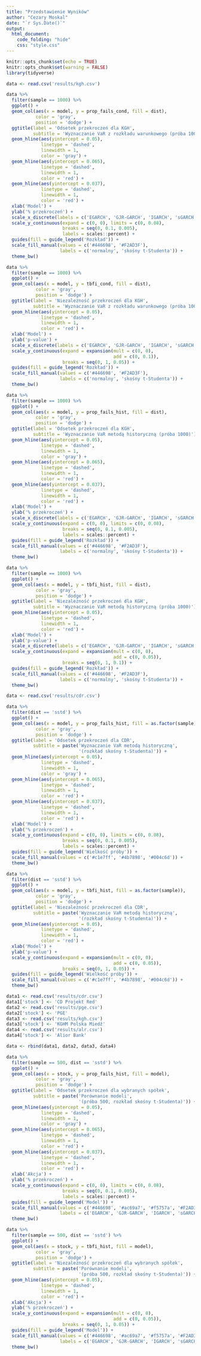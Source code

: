 ```yaml
---
title: "Przedstawienie Wyników"
author: "Cezary Moskal"
date: "`r Sys.Date()`"
output: 
  html_document:
    code_folding: "hide"
    css: "style.css"
---
```


```r
knitr::opts_chunk$set(echo = TRUE)
knitr::opts_chunk$set(warning = FALSE)
library(tidyverse)
```


```r
data <- read.csv('results/kgh.csv')
```

```r
data %>%
  filter(sample == 1000) %>%
  ggplot() +
  geom_col(aes(x = model, y = prop_fails_cond, fill = dist),
           color = 'gray',
           position = 'dodge') +
  ggtitle(label = 'Odsetek przekroczeń dla KGH', 
          subtitle = 'Wyznaczanie VaR z rozkładu warunkowego (próba 1000)') +
  geom_hline(aes(yintercept = 0.05),
             linetype = 'dashed',
             linewidth = 1,
             color = 'gray') +
  geom_hline(aes(yintercept = 0.065),
             linetype = 'dashed',
             linewidth = 1,
             color = 'red') +
  geom_hline(aes(yintercept = 0.037),
             linetype = 'dashed',
             linewidth = 1,
             color = 'red') +
  xlab('Model') +
  ylab('% przekroczeń') +
  scale_x_discrete(labels = c('EGARCH', 'GJR-GARCH', 'IGARCH', 'sGARCH')) +
  scale_y_continuous(expand = c(0, 0), limits = c(0, 0.08),
                     breaks = seq(0, 0.1, 0.005),
                     labels = scales::percent) +
  guides(fill = guide_legend('Rozkład')) +
  scale_fill_manual(values = c('#446698', '#F2AD3F'),
                    labels = c('normalny', 'skośny t-Studenta')) +
  theme_bw()
```

```r
data %>%
  filter(sample == 1000) %>%
  ggplot() +
  geom_col(aes(x = model, y = tbfi_cond, fill = dist),
           color = 'gray',
           position = 'dodge') +
  ggtitle(label = 'Niezależność przekroczeń dla KGH', 
          subtitle = 'Wyznaczanie VaR z rozkładu warunkowego (próba 1000)') +
  geom_hline(aes(yintercept = 0.05),
             linetype = 'dashed',
             linewidth = 1,
             color = 'red') +
  xlab('Model') +
  ylab('p-value') +
  scale_x_discrete(labels = c('EGARCH', 'GJR-GARCH', 'IGARCH', 'sGARCH')) +
  scale_y_continuous(expand = expansion(mult = c(0, 0), 
                                        add = c(0, 0.1)),
                     breaks = seq(0, 1, 0.05)) +
  guides(fill = guide_legend('Rozkład')) +
  scale_fill_manual(values = c('#446698', '#F2AD3F'),
                    labels = c('normalny', 'skośny t-Studenta')) +
  theme_bw()
```

```r
data %>%
  filter(sample == 1000) %>%
  ggplot() +
  geom_col(aes(x = model, y = prop_fails_hist, fill = dist),
           color = 'gray',
           position = 'dodge') +
  ggtitle(label = 'Odsetek przekroczeń dla KGH', 
          subtitle = 'Wyznaczanie VaR metodą historyczną (próba 1000)') +
  geom_hline(aes(yintercept = 0.05),
             linetype = 'dashed',
             linewidth = 1,
             color = 'gray') +
  geom_hline(aes(yintercept = 0.065),
             linetype = 'dashed',
             linewidth = 1,
             color = 'red') +
  geom_hline(aes(yintercept = 0.037),
             linetype = 'dashed',
             linewidth = 1,
             color = 'red') +
  xlab('Model') +
  ylab('% przekroczeń') +
  scale_x_discrete(labels = c('EGARCH', 'GJR-GARCH', 'IGARCH', 'sGARCH')) +
  scale_y_continuous(expand = c(0, 0), limits = c(0, 0.08),
                     breaks = seq(0, 0.1, 0.005),
                     labels = scales::percent) +
  guides(fill = guide_legend('Rozkład')) +
  scale_fill_manual(values = c('#446698', '#F2AD3F'),
                    labels = c('normalny', 'skośny t-Studenta')) +
  theme_bw()
```

```r
data %>%
  filter(sample == 1000) %>%
  ggplot() +
  geom_col(aes(x = model, y = tbfi_hist, fill = dist),
           color = 'gray',
           position = 'dodge') +
  ggtitle(label = 'Niezależność przekroczeń dla KGH', 
          subtitle = 'Wyznaczanie VaR metodą historyczną (próba 1000)') +
  geom_hline(aes(yintercept = 0.05),
             linetype = 'dashed',
             linewidth = 1,
             color = 'red') +
  xlab('Model') +
  ylab('p-value') +
  scale_x_discrete(labels = c('EGARCH', 'GJR-GARCH', 'IGARCH', 'sGARCH')) +
  scale_y_continuous(expand = expansion(mult = c(0, 0), 
                                        add = c(0, 0.05)),
                     breaks = seq(0, 1, 0.1)) +
  guides(fill = guide_legend('Rozkład')) +
  scale_fill_manual(values = c('#446698', '#F2AD3F'),
                    labels = c('normalny', 'skośny t-Studenta')) +
  theme_bw()
```

```r
data <- read.csv('results/cdr.csv') 
```


```r
data %>%
  filter(dist == 'sstd') %>%
  ggplot() +
  geom_col(aes(x = model, y = prop_fails_hist, fill = as.factor(sample)),
           color = 'gray',
           position = 'dodge') +
  ggtitle(label = 'Odsetek przekroczeń dla CDR', 
          subtitle = paste('Wyznaczanie VaR metodą historyczną',
                           '(rozkład skośny t-Studenta)')) +
  geom_hline(aes(yintercept = 0.05),
             linetype = 'dashed',
             linewidth = 1,
             color = 'gray') +
  geom_hline(aes(yintercept = 0.065),
             linetype = 'dashed',
             linewidth = 1,
             color = 'red') +
  geom_hline(aes(yintercept = 0.037),
             linetype = 'dashed',
             linewidth = 1,
             color = 'red') +
  xlab('Model') +
  ylab('% przekroczeń') +
  scale_y_continuous(expand = c(0, 0), limits = c(0, 0.08),
                     breaks = seq(0, 0.1, 0.005),
                     labels = scales::percent) +
  guides(fill = guide_legend('Wielkość próby')) +
  scale_fill_manual(values = c('#c1e7ff', '#4b7898', '#004c6d')) +
  theme_bw()
```

```r
data %>%
  filter(dist == 'sstd') %>%
  ggplot() +
  geom_col(aes(x = model, y = tbfi_hist, fill = as.factor(sample)),
           color = 'gray',
           position = 'dodge') +
  ggtitle(label = 'Niezależność przekroczeń dla CDR', 
          subtitle = paste('Wyznaczanie VaR metodą historyczną',
                           '(rozkład skośny t-Studenta)')) +
  geom_hline(aes(yintercept = 0.05),
             linetype = 'dashed',
             linewidth = 1,
             color = 'red') +
  xlab('Model') +
  ylab('p-value') +
  scale_y_continuous(expand = expansion(mult = c(0, 0), 
                                        add = c(0, 0.05)),
                     breaks = seq(0, 1, 0.05)) +
  guides(fill = guide_legend('Wielkość próby')) +
  scale_fill_manual(values = c('#c1e7ff', '#4b7898', '#004c6d')) +
  theme_bw()
```

```r
data1 <- read.csv('results/cdr.csv')
data1['stock'] <- 'CD Projekt Red'
data2 <- read.csv('results/pge.csv')
data2['stock'] <- 'PGE'
data3 <- read.csv('results/kgh.csv')
data3['stock'] <- 'KGHM Polska Miedź'
data4 <- read.csv('results/alr.csv')
data4['stock'] <- 'Alior Bank'

data <- rbind(data1, data2, data3, data4)
```

```r
data %>%
  filter(sample == 500, dist == 'sstd') %>%
  ggplot() +
  geom_col(aes(x = stock, y = prop_fails_hist, fill = model),
           color = 'gray',
           position = 'dodge') +
  ggtitle(label = 'Odsetek przekroczeń dla wybranych spółek',
          subtitle = paste('Porównanie modeli',
                           '(próba 500, rozkład skośny t-Studenta)')) +
  geom_hline(aes(yintercept = 0.05),
             linetype = 'dashed',
             linewidth = 1,
             color = 'gray') +
  geom_hline(aes(yintercept = 0.065),
             linetype = 'dashed',
             linewidth = 1,
             color = 'red') +
  geom_hline(aes(yintercept = 0.037),
             linetype = 'dashed',
             linewidth = 1,
             color = 'red') +
  xlab('Akcja') +
  ylab('% przekroczeń') +
  scale_y_continuous(expand = c(0, 0), limits = c(0, 0.08),
                     breaks = seq(0, 0.1, 0.005),
                     labels = scales::percent) +
  guides(fill = guide_legend('Model')) +
  scale_fill_manual(values = c('#446698', '#ac69a7', '#f5757a', '#F2AD3F'),
                    labels = c('EGARCH', 'GJR-GARCH', 'IGARCH', 'sGARCH')) +
  theme_bw()
```

```r
data %>%
  filter(sample == 500, dist == 'sstd') %>%
  ggplot() +
  geom_col(aes(x = stock, y = tbfi_hist, fill = model),
           color = 'gray',
           position = 'dodge') +
  ggtitle(label = 'Niezależność przekroczeń dla wybranych spółek', 
          subtitle = paste('Porównanie modeli',
                           '(próba 500, rozkład skośny t-Studenta)')) +
  geom_hline(aes(yintercept = 0.05),
             linetype = 'dashed',
             linewidth = 1,
             color = 'red') +
  xlab('Akcja') +
  ylab('% przekroczeń') +
  scale_y_continuous(expand = expansion(mult = c(0, 0), 
                                        add = c(0, 0.05)),
                     breaks = seq(0, 1, 0.05)) +
  guides(fill = guide_legend('Model')) +
  scale_fill_manual(values = c('#446698', '#ac69a7', '#f5757a', '#F2AD3F'),
                    labels = c('EGARCH', 'GJR-GARCH', 'IGARCH', 'sGARCH')) +
  theme_bw()
```
